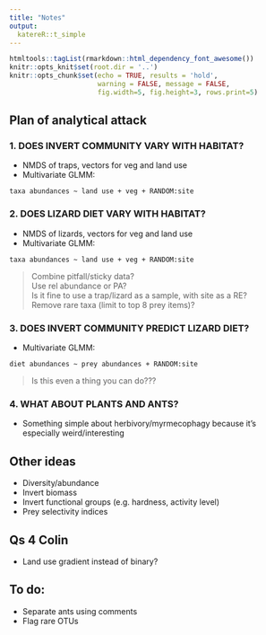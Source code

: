 ```yaml
---
title: "Notes"
output:
  katereR::t_simple
---
```


```r
htmltools::tagList(rmarkdown::html_dependency_font_awesome())
knitr::opts_knit$set(root.dir = '..')
knitr::opts_chunk$set(echo = TRUE, results = 'hold',
                      warning = FALSE, message = FALSE,
                      fig.width=5, fig.height=3, rows.print=5)
```

## Plan of analytical attack

### 1. DOES INVERT COMMUNITY VARY WITH HABITAT?

- NMDS of traps, vectors for veg and land use
- Multivariate GLMM:

`taxa abundances ~ land use + veg + RANDOM:site`

### 2. DOES LIZARD DIET VARY WITH HABITAT?

- NMDS of lizards, vectors for veg and land use
- Multivariate GLMM:

`taxa abundances ~ land use + veg + RANDOM:site`

> Combine pitfall/sticky data?  
Use rel abundance or PA?  
Is it fine to use a trap/lizard as a sample, with site as a RE?  
Remove rare taxa (limit to top 8 prey items)?

### 3. DOES INVERT COMMUNITY PREDICT LIZARD DIET?

- Multivariate GLMM:

`diet abundances ~ prey abundances + RANDOM:site`

> Is this even a thing you can do???

### 4. WHAT ABOUT PLANTS AND ANTS?

- Something simple about herbivory/myrmecophagy because it's especially weird/interesting

## Other ideas

- Diversity/abundance
- Invert biomass
- Invert functional groups (e.g. hardness, activity level)
- Prey selectivity indices

## Qs 4 Colin

- Land use gradient instead of binary?

## To do: 

- Separate ants using comments
- Flag rare OTUs
